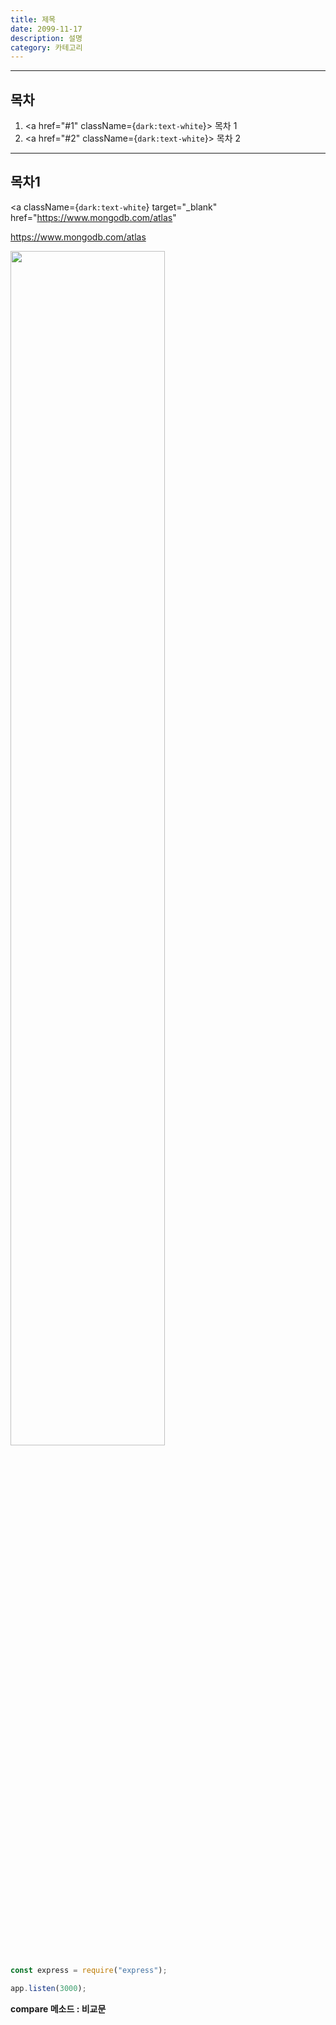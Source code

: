---
title: 제목
date: 2099-11-17
description: 설명
category: 카테고리
---

---

<h2 className={`dark:text-white text-center`}>목차</h2>

1. <a href="#1" className={`dark:text-white`}>
     목차 1
   </a>
2. <a href="#2" className={`dark:text-white`}>
     목차 2
   </a>

---

<h2 id="1" className={`dark:text-white text-center`}>
  목차1
</h2>

<a
  className={`dark:text-white`}
  target="_blank"
  href="https://www.mongodb.com/atlas"
>
  https://www.mongodb.com/atlas
</a>

<div className={`flex justify-center`}>
  <img
    src="https://user-images.githubusercontent.com/75124028/212909802-c69cce05-5c0b-4794-a9d0-f6cdefe20f1b.PNG"
    width="70%"
  />
</div>

```js:app.js showLineNumbers
const express = require("express");

app.listen(3000);
```

<b>compare 메소드 : 비교문</b>

<br></br>
